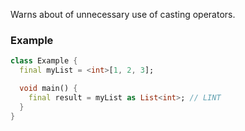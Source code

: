 
<RuleDetails version="4.7.0" severity="warning" />

Warns about of unnecessary use of casting operators.

### Example

```dart
class Example {
  final myList = <int>[1, 2, 3];

  void main() {
    final result = myList as List<int>; // LINT
  }
}
```
